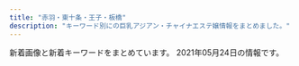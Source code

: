 ```yaml
---
title: "赤羽・東十条・王子・板橋"
description: "キーワード別にの巨乳アジアン・チャイナエステ嬢情報をまとめました。"
---
```


新着画像と新着キーワードをまとめています。
2021年05月24日の情報です。

<DmmAffiliateIns />
<KeywordTable
  shops={
    [
    {
        "img_links": [
            "http://coconat.work/images/m-head01.jpg",
            "http://coconat.work/images/news_t.jpg",
            "http://coconat.work/images/interior_t.jpg",
            "http://coconat.work/staff/rina1.jpg",
            "http://coconat.work/staff/yuko1.jpg",
            "http://coconat.work/images/call.png",
            "http://coconat.work/images/news.jpg",
            "http://coconat.work/staff/yuyu1.jpg",
            "http://coconat.work/images/staff_t.jpg",
            "http://coconat.work/staff/ayaka1.jpg",
            "http://coconat.work/images/m-top004.jpg"
        ],
        "url": "http://coconat.work/",
        "station": "JR\u8d64\u7fbd\u99c5\u6771\u53e3",
        "name": "\u30b3\u30b3\u30ca\u30c3\u30c4",
        "keywords": {
            "C": 5,
            "87": 5,
            "E": 5,
            "86": 10,
            "D": 10,
            "85": 5
        }
    },
    {
        "station": "JR\u8d64\u7fbd\u99c5\u5357\u53e3",
        "name": "Darling \uff5e\u30c0\u30fc\u30ea\u30f3\uff5e",
        "img_links": [
            "http://www.darling.esjp.info/img/nav-006.png",
            "http://www.darling.esjp.info/img/tel.png",
            "http://www.darling.esjp.info/img/stt.jpg",
            "http://www.darling.esjp.info/img/nav-002.png",
            "http://www.darling.esjp.info/img/stb.jpg",
            "http://www.darling.esjp.info/files/003.jpg",
            "http://www.darling.esjp.info/files/007.jpg",
            "http://www.darling.esjp.info/img/nav-001.png",
            "http://www.darling.esjp.info/files/002.jpg",
            "http://www.darling.esjp.info/img/top01.png",
            "http://www.darling.esjp.info/files/001.jpg",
            "http://www.darling.esjp.info/img/nav-005.png",
            "http://www.darling.esjp.info/img/nav-003.png",
            "http://www.darling.esjp.info/img/nav-004.png",
            "http://www.darling.esjp.info/files/008.jpg"
        ],
        "url": "http://www.darling.esjp.info/",
        "keywords": {
            "D": 5,
            "86": 1,
            "87": 4
        }
    },
    {
        "img_links": [
            "https://higashijujo-mensesthe.com/menu/friend.png",
            "https://higashijujo-mensesthe.com/menu/home.png",
            "https://higashijujo-mensesthe.com/2019/08/10/kimi-s1.jpg",
            "https://higashijujo-mensesthe.com/staff/kimi-s1.jpg",
            "https://higashijujo-mensesthe.com/images/main1.jpg",
            "https://higashijujo-mensesthe.com/room/esthe3.jpg",
            "https://higashijujo-mensesthe.com/staff/runa-s1.jpg",
            "https://higashijujo-mensesthe.com/images/camp.jpg",
            "https://higashijujo-mensesthe.com/2019/10/21/rika-s1.jpg",
            "https://higashijujo-mensesthe.com/images/footer-r.png",
            "https://higashijujo-mensesthe.com/staff/lime-s1.jpg",
            "https://higashijujo-mensesthe.com/images/qrcode.png",
            "https://higashijujo-mensesthe.com/images/clear.png",
            "https://higashijujo-mensesthe.com/staff/kimi-s2.jpg",
            "https://higashijujo-mensesthe.com/staff/satomi-s1.jpg",
            "https://higashijujo-mensesthe.com/images/flower.png",
            "https://higashijujo-mensesthe.com/staff/lime-l1.jpg",
            "https://higashijujo-mensesthe.com/staff/kimi-l1.jpg",
            "https://higashijujo-mensesthe.com/menu/info.png",
            "https://higashijujo-mensesthe.com/2020/02/29/lime-s1.jpg",
            "https://higashijujo-mensesthe.com/staff/satomi-l1.jpg",
            "https://higashijujo-mensesthe.com/room/esthe1.jpg",
            "https://higashijujo-mensesthe.com/menu/blog.png",
            "https://higashijujo-mensesthe.com/2019/08/22/runa-s1.jpg",
            "https://higashijujo-mensesthe.com/room/room-l4.jpg",
            "https://higashijujo-mensesthe.com/images/footer-l.png",
            "https://higashijujo-mensesthe.com/button/blog.png",
            "https://higashijujo-mensesthe.com/icon/yelp.png",
            "https://higashijujo-mensesthe.com/icon/line.png",
            "https://higashijujo-mensesthe.com/images/header3.png",
            "https://higashijujo-mensesthe.com/button/staff.png",
            "https://higashijujo-mensesthe.com/button/home.png",
            "https://higashijujo-mensesthe.com/room/room-l1.jpg",
            "https://higashijujo-mensesthe.com/images/main-sp.jpg",
            "https://higashijujo-mensesthe.com/staff/rika-s1.jpg",
            "https://higashijujo-mensesthe.com/room/room-l3.jpg",
            "https://higashijujo-mensesthe.com/icon/twitter.png",
            "https://higashijujo-mensesthe.com/staff/kimi-l2.jpg",
            "https://higashijujo-mensesthe.com/room/esthe2.jpg",
            "https://higashijujo-mensesthe.com/room/room-l2.jpg",
            "https://higashijujo-mensesthe.com/2019/08/23/satomi-s1.jpg",
            "https://higashijujo-mensesthe.com/staff/rika-l1.jpg",
            "https://higashijujo-mensesthe.com/menu/gallery.png",
            "https://higashijujo-mensesthe.com/icon/facebook.png",
            "https://higashijujo-mensesthe.com/staff/runa-l1.jpg"
        ],
        "station": "JR\u6771\u5341\u6761\u99c5\u5317\u53e3",
        "keywords": {},
        "name": "Love Sea",
        "url": "https://higashijujo-mensesthe.com/"
    },
    {
        "url": "http://www.goodtime.iesjp.com/",
        "img_links": [
            "http://www.goodtime.iesjp.com/photo_news/upimg/1591860540114b630a_0.jpg",
            "http://www.goodtime.iesjp.com/images/m-top-right01.jpg",
            "http://www.goodtime.iesjp.com/images/m-top-right02.jpg",
            "http://www.goodtime.iesjp.com/images/m-yejiao.jpg",
            "http://www.goodtime.iesjp.com/images/top-left01.jpg",
            "http://www.goodtime.iesjp.com/files/001.jpg",
            "http://www.goodtime.iesjp.com/photo_news/upimg/2288060497ed9031e6_0.jpg",
            "http://www.goodtime.iesjp.com/images/m-right.jpg",
            "http://www.goodtime.iesjp.com/photo_news/upimg/22286608910ac9b0db_0.jpg",
            "http://www.goodtime.iesjp.com/files/003.jpg",
            "http://www.goodtime.iesjp.com/photo_news/upimg/20911603de0e3ad912_0.jpg",
            "http://www.goodtime.iesjp.com/images/m-top-right04.jpg",
            "http://www.goodtime.iesjp.com/images/m-top02.jpg",
            "http://www.goodtime.iesjp.com/images/m-left.jpg",
            "http://www.goodtime.iesjp.com/photo_news/upimg/43415603819cc9fd0d_1.jpg",
            "http://www.goodtime.iesjp.com/files/004.jpg",
            "http://www.goodtime.iesjp.com/files/007.jpg",
            "http://www.goodtime.iesjp.com/files/006.jpg",
            "http://www.goodtime.iesjp.com/images/m-head.jpg",
            "http://www.goodtime.iesjp.com/images/call.png",
            "http://www.goodtime.iesjp.com/images/m-top03.jpg",
            "http://www.goodtime.iesjp.com/photo_news/upimg/3462960a1ab283cd4a_0.jpg",
            "http://www.goodtime.iesjp.com/images/m-top-right03.jpg",
            "http://www.goodtime.iesjp.com/photo_news/upimg/6226360739cbd5fa6e_0.jpg"
        ],
        "keywords": {
            "85": 2,
            "D": 8,
            "\u30bb\u30af\u30b7\u30fc": 3,
            "87": 8
        },
        "station": "\u8d64\u7fbd\u5ca9\u6df5\u99c52\u756a\u51fa\u53e3",
        "name": "GOOD TIME"
    },
    {
        "url": "https://nippori-massage.com/",
        "keywords": {},
        "station": "\u5c3e\u4e45\u99c5",
        "name": "\u56de\u697d\u82d1",
        "img_links": [
            "https://nippori-massage.com/images/main1.jpg",
            "https://nippori-massage.com/staff/sakura-l1.jpg",
            "https://nippori-massage.com/mens-esthe/2021/04/15/sakura-s1.jpg",
            "https://nippori-massage.com//icon/facebook.png",
            "https://nippori-massage.com/footer/footer-staff.png",
            "https://nippori-massage.com/icon/facebook.png",
            "https://nippori-massage.com/line/line-qr.png",
            "https://nippori-massage.com/icon/line.png",
            "https://nippori-massage.com/images/esthe2.jpg",
            "https://nippori-massage.com/icon/twitter.png",
            "https://nippori-massage.com/images/header3.png",
            "https://nippori-massage.com/footer/footer-line.png",
            "https://nippori-massage.com/icon/yelp.png",
            "https://nippori-massage.com/room/room-l1.jpg",
            "https://nippori-massage.com/images/esthe3.jpg",
            "https://nippori-massage.com/images/qrcode.png",
            "https://nippori-massage.com/line/10min-coupon.png",
            "https://nippori-massage.com/images/esthe1.jpg",
            "https://nippori-massage.com/staff/sakura-s1.jpg",
            "https://nippori-massage.com/room/room-l2.jpg",
            "https://nippori-massage.com/images/obi.jpg",
            "https://nippori-massage.com/room/room-l4.jpg",
            "https://nippori-massage.com/images/main-sp.jpg",
            "https://nippori-massage.com/images/line_friend.png",
            "https://nippori-massage.com/images/esthe4.jpg",
            "https://scdn.line-apps.com/n/line_add_friends/btn/ja.png",
            "https://nippori-massage.com/footer/footer-tel.png",
            "https://nippori-massage.com/images/clear.png",
            "https://nippori-massage.com/room/room-l3.jpg"
        ]
    },
    {
        "img_links": [
            "http://yuri.msa.jp/layer/images/top.jpg",
            "http://yuri.msa.jp/images/top2.jpg",
            "http://yuri.msa.jp/images/info.png",
            "http://yuri.msa.jp/layer/images/top/top_05.jpg",
            "http://yuri.msa.jp/images/ser4.jpg",
            "http://yuri.msa.jp/layer/images/top/top_08.png",
            "http://yuri.msa.jp/images/ser1.jpg",
            "http://yuri.msa.jp/layer/images/top/top_02.jpg",
            "http://yuri.msa.jp/layer/images/top/top_01.jpg",
            "http://yuri.msa.jp/images/1.jpg",
            "http://yuri.msa.jp/layer/images/top/top_04.jpg",
            "http://yuri.msa.jp/images/ser2.jpg",
            "http://yuri.msa.jp/layer/images/top/top_03.jpg",
            "http://yuri.msa.jp/images/wenzi-staff.png",
            "http://yuri.msa.jp/images/s_info.png",
            "http://yuri.msa.jp/images/s_service.png",
            "http://yuri.msa.jp/images/ser3.jpg",
            "http://yuri.msa.jp/images/top1.jpg",
            "http://yuri.msa.jp/images/staff_03.jpg",
            "http://yuri.msa.jp/images/staff_bj4.png",
            "http://yuri.msa.jp/images/staff_bj1.png",
            "http://yuri.msa.jp/images/staff_04.jpg",
            "http://yuri.msa.jp/images/staff_01.jpg",
            "http://yuri.msa.jp/layer/images/top/top_06.jpg",
            "http://yuri.msa.jp/images/staff_02.jpg",
            "http://yuri.msa.jp/images/staff_06.jpg"
        ],
        "url": "http://yuri.msa.jp/",
        "station": "JR\u6771\u5341\u6761\u99c5\u5317\u53e3",
        "keywords": {
            "84": 3,
            "85": 3,
            "83": 3,
            "86": 3
        },
        "name": "\u767e\u5408"
    },
    {
        "url": "http://www.e-baby.work/",
        "img_links": [
            "http://www.e-baby.work/staff/karen1.jpg",
            "http://www.e-baby.work/img/all/icon2.png",
            "http://www.e-baby.work/staff/kumic.jpg",
            "http://www.e-baby.work/staff/kumi1.jpg",
            "http://www.e-baby.work/staff/yuka1.jpg",
            "http://www.e-baby.work/staff/rina1.jpg",
            "http://www.e-baby.work/img/all/loader.png",
            "http://www.e-baby.work/staff/haru1.jpg",
            "http://www.e-baby.work/staff/maya1.jpg"
        ],
        "keywords": {
            "E": 2,
            "86": 2,
            "D": 3,
            "85": 1,
            "84": 1,
            "89": 1,
            "87": 1,
            "C": 1
        },
        "station": "JR\u8d64\u7fbd\u99c5\u6771\u53e3",
        "name": "\u30a2\u30a4\u30ea\u30b9"
    },
    {
        "img_links": [
            "http://esthe-japan.work/flower/upload/202004/1588153474.png"
        ],
        "station": "JR\u8d64\u7fbd\u99c5\u5357\u6539\u672d\u53e3(\u6771)",
        "name": "FLOWER",
        "keywords": {
            "89": 3,
            "98": 1,
            "\u30bb\u30af\u30b7\u30fc": 6,
            "87": 3,
            "88": 3
        },
        "url": "http://esthe-japan.work/flower/"
    },
    {
        "img_links": [
            "http://shanshan-esthe.com/img/st14.jpg",
            "http://shanshan-esthe.com/img/sta14.jpg",
            "http://shanshan-esthe.com/img/no.png",
            "http://shanshan-esthe.com/img/st16.jpg",
            "http://shanshan-esthe.com/img/sta0.jpg"
        ],
        "station": "JR\u6771\u5341\u6761\u99c5\u5317\u53e3",
        "url": "http://shanshan-esthe.com/",
        "keywords": {
            "D": 2,
            "86": 2
        },
        "name": "\u9999\u9999"
    },
    {
        "url": "http://lastpara.net/",
        "keywords": {
            "84": 4,
            "86": 4,
            "90": 2,
            "85": 9
        },
        "name": "Last Paradise \uff5e\u30e9\u30b9\u30c8\u30d1\u30e9\u30c0\u30a4\u30b9\uff5e",
        "station": "JR\u8d64\u7fbd\u99c5\u5357\u53e3",
        "img_links": [
            "http://lastpara.net/image/cast/cast_256_1_s.jpg",
            "http://lastpara.net/image/cast/cast_255_1_l.jpg",
            "http://lastpara.net/image/cast/cast_265_1_s.jpg",
            "http://lastpara.net/image/cast/cast_265_1_l.jpg",
            "http://lastpara.net/image/cast/cast_262_1_l.jpg",
            "http://lastpara.net/image/cast/cast_261_1_l.jpg",
            "http://lastpara.net/image/cast/cast_286_1_s.jpg",
            "http://lastpara.net/image/cast/cast_259_1_l.jpg",
            "http://lastpara.net/image/cast/cast_256_1_l.jpg",
            "http://lastpara.net/image/cast/cast_263_1_s.jpg",
            "http://lastpara.net/image/cast/cast_287_1_l.jpg",
            "http://lastpara.net/image/cast/cast_263_1_l.jpg",
            "http://lastpara.net/image/cast/cast_286_1_l.jpg",
            "http://lastpara.net/img/news-ttl.jpg",
            "http://lastpara.net/image/cast/cast_287_1_s.jpg",
            "http://lastpara.net/img/recuit.png",
            "http://lastpara.net/image/cast/cast_259_1_s.jpg",
            "http://lastpara.net/img/event/camp_top_02.jpg"
        ]
    },
    {
        "url": "http://www.kaen.relaxmens.com/",
        "img_links": [
            "http://www.kaen.relaxmens.com/images/acc4.jpg",
            "http://www.kaen.relaxmens.com/files/007.jpg",
            "http://www.kaen.relaxmens.com/images/tit_new.png",
            "http://www.kaen.relaxmens.com/files/006.jpg",
            "http://www.kaen.relaxmens.com/images/sp_top.jpg",
            "http://www.kaen.relaxmens.com/images/acc5.jpg",
            "http://www.kaen.relaxmens.com/images/maining.jpg",
            "http://www.kaen.relaxmens.com/images/sp_tit_new.png",
            "http://www.kaen.relaxmens.com/files/005.jpg",
            "http://www.kaen.relaxmens.com/images/sp_tit_therapist.png",
            "http://www.kaen.relaxmens.com/files/002.jpg",
            "http://www.kaen.relaxmens.com/files/008.jpg",
            "http://www.kaen.relaxmens.com/images/top.jpg",
            "http://www.kaen.relaxmens.com/images/acc3.jpg",
            "http://www.kaen.relaxmens.com/files/001.jpg",
            "http://www.kaen.relaxmens.com/images/img_tel.png",
            "http://www.kaen.relaxmens.com/images/acc2.jpg",
            "http://www.kaen.relaxmens.com/images/acc1.jpg",
            "http://www.kaen.relaxmens.com/files/009.jpg",
            "http://www.kaen.relaxmens.com/images/tit_therapist.png",
            "http://www.kaen.relaxmens.com/images/kanban.jpg"
        ],
        "name": "\u83ef\u8276",
        "station": "JR\u8d64\u7fbd\u99c5\u6771\u53e3",
        "keywords": {
            "85": 30,
            "87": 6,
            "E": 6,
            "D": 6,
            "86": 6,
            "C": 30
        }
    },
    {
        "img_links": [
            "https://wagaya.xyz.mn/photos/sites/56/2021/04/2021041205512892.jpg",
            "https://wagaya.xyz.mn/images/mobile.jpg",
            "https://wagaya.xyz.mn/photos/sites/56/2021/04/202104050602539.jpg",
            "https://wagaya.xyz.mn/images/nbj1.png",
            "https://wagaya.xyz.mn/images/s_staff.png",
            "https://wagaya.xyz.mn/images/s_news.png",
            "https://wagaya.xyz.mn/photos/sites/56/2021/04/2021040506054956.jpg",
            "https://wagaya.xyz.mn/images/top.jpg",
            "https://wagaya.xyz.mn/photos/sites/56/2021/04/2021041205512961.jpg"
        ],
        "url": "https://wagaya.xyz.mn/",
        "keywords": {
            "C": 11,
            "85": 10,
            "86": 5,
            "83": 5,
            "D": 20
        },
        "station": "JR\u738b\u5b50\u99c5\u4e2d\u592e\u53e3",
        "name": "\u6211\u304c\u5bb6"
    },
    {
        "station": "JR\u738b\u5b50\u99c5\u5317\u53e3",
        "url": "http://oji.pink/",
        "img_links": [
            "http://oji.pink/images/g7.jpg",
            "http://oji.pink/images/g1.jpg",
            "http://oji.pink/images/yuki.jpg",
            "http://oji.pink/images/mobile.jpg",
            "http://oji.pink/images/r4.jpg",
            "http://oji.pink/images/r1.jpg",
            "http://oji.pink/images/g5.jpg",
            "http://oji.pink/images/new1.jpg",
            "http://oji.pink/images/top.jpg",
            "http://oji.pink/images/g0.jpg",
            "http://oji.pink/images/3.png",
            "http://oji.pink/images/zi_staff.png",
            "http://oji.pink/images/aki.jpg",
            "http://oji.pink/images/g2.jpg",
            "http://oji.pink/images/1.png",
            "http://oji.pink/images/r3.jpg",
            "http://oji.pink/images/zi_link.png",
            "http://oji.pink/images/r2.jpg"
        ],
        "name": "\u7f8e\u5065",
        "keywords": {
            "C": 15
        }
    },
    {
        "name": "\u30c0\u30fc\u30ea\u30f3",
        "station": "JR\u8d64\u7fbd\u99c5\u6771\u53e3",
        "img_links": [
            "http://angel-aroma.net/img/qr.jpg",
            "http://angel-aroma.net/img/sta1.jpg",
            "http://angel-aroma.net/img/sta5.jpg",
            "http://angel-aroma.net/img/sta3.jpg",
            "http://angel-aroma.net/img/stafft.jpg",
            "http://angel-aroma.net/img/m20.jpg",
            "http://angel-aroma.net/img/m3.jpg",
            "http://angel-aroma.net/img/m5.jpg",
            "http://angel-aroma.net/img/sta6.jpg",
            "http://angel-aroma.net/img/sta2.jpg",
            "http://angel-aroma.net/img/m1.jpg",
            "http://angel-aroma.net/img/m10.jpg",
            "http://angel-aroma.net/img/top.jpg",
            "http://angel-aroma.net/img/m4.jpg",
            "http://angel-aroma.net/img/m6.jpg",
            "http://angel-aroma.net/img/no.png",
            "http://angel-aroma.net/img/m2.jpg",
            "http://angel-aroma.net/img/m30.jpg"
        ],
        "keywords": {
            "84": 2,
            "82": 2,
            "87": 2,
            "86": 4
        },
        "url": "http://angel-aroma.net/"
    },
    {
        "img_links": [
            "http://figret.xyz/uploads/200520/1-200520094144146.jpg",
            "http://figret.xyz/static/picture/bar-infomation.png",
            "http://figret.xyz/static/picture/info_text.jpg",
            "http://figret.xyz/static/picture/info2.jpg",
            "http://figret.xyz/static/picture/bar-news.png",
            "http://figret.xyz/static/picture/info1.jpg",
            "http://figret.xyz/uploads/210501/1-2105011FK05b.jpg",
            "http://figret.xyz/static/picture/bar-inte.png",
            "http://figret.xyz/static/picture/girls-bar.png",
            "http://figret.xyz/uploads/200520/1-200520100430557.jpg",
            "http://figret.xyz/uploads/210515/1-2105151454123F.jpg",
            "http://figret.xyz/uploads/200520/1-200520100455411.jpg",
            "http://figret.xyz/uploads/210517/1-21051G0253T50.jpg",
            "http://figret.xyz/static/picture/bar-girls.png"
        ],
        "keywords": {
            "C": 1,
            "87": 1,
            "85": 2,
            "D": 5
        },
        "station": "JR\u5341\u6761\u99c5\u5357\u53e3",
        "name": "\u7e01\u697d",
        "url": "http://figret.xyz/"
    },
    {
        "url": "http://kissyourelax.xyz/",
        "keywords": {},
        "name": "Kiss you",
        "station": "JR\u8d64\u7fbd\u99c5",
        "img_links": [
            "http://kissyourelax.xyz/uploads/190625/1-1Z625203Q3N2.jpg",
            "http://kissyourelax.xyz/uploads/200812/1-200Q2125423452.jpg",
            "http://kissyourelax.xyz/uploads/190514/1-1Z5140R044351.jpg",
            "http://kissyourelax.xyz/img/s0.png",
            "http://kissyourelax.xyz/uploads/200812/1-200Q212540D24.jpg",
            "http://kissyourelax.xyz/uploads/190802/1-1ZP20P930U4.jpg",
            "http://kissyourelax.xyz/uploads/200929/1-200929125H1111.jpg",
            "http://kissyourelax.xyz/uploads/190712/1-1ZG2111F3448.jpg",
            "http://kissyourelax.xyz/uploads/190712/1-1ZG2111A3147.jpg",
            "http://kissyourelax.xyz/uploads/200929/1-200929125F62K.jpg",
            "http://kissyourelax.xyz/uploads/190802/1-1ZP20P91YN.jpg",
            "http://kissyourelax.xyz/uploads/190426/1-1Z4261G229208.jpg",
            "http://kissyourelax.xyz/uploads/190625/1-1Z625204313L6.jpg",
            "http://kissyourelax.xyz/uploads/190514/1-1Z5140R02A31.jpg",
            "http://kissyourelax.xyz/uploads/191213/1-1912131550052E.jpg",
            "http://kissyourelax.xyz/uploads/190426/1-1Z4261G221600.jpg",
            "http://kissyourelax.xyz/uploads/190422/1-1Z422143352a6.jpg",
            "http://kissyourelax.xyz/uploads/190422/1-1Z422144244F3.jpg",
            "http://kissyourelax.xyz/uploads/190422/1-1Z42214343N22.jpg",
            "http://kissyourelax.xyz/uploads/191213/1-19121315493M58.jpg",
            "http://kissyourelax.xyz/uploads/190920/1-1Z9200Z645220.jpg",
            "http://kissyourelax.xyz/img/botton.jpg",
            "http://kissyourelax.xyz/uploads/191129/1-191129154603T5.jpg",
            "http://kissyourelax.xyz/uploads/190426/1-1Z4261G1591I.jpg"
        ]
    },
    {
        "url": "http://www.roserelaxation.info/",
        "keywords": {},
        "name": "Only one \uff5e\u30aa\u30f3\u30ea\u30fc\u30ef\u30f3\uff5e",
        "station": "JR\u8d64\u7fbd\u99c5\u5357\u53e3",
        "img_links": [
            "http://www.roserelaxation.info/upload/201712/1512155748.jpg",
            "http://www.roserelaxation.info/upload/201708/thumb_dis/1502280972.jpg",
            "http://www.roserelaxation.info/upload/201807/1531195952.jpg",
            "http://www.roserelaxation.info/upload/202007/thumb/1594636684.jpg",
            "http://www.roserelaxation.info/upload/images/20170525_102731.jpg",
            "http://www.roserelaxation.info/upload/201807/thumb/1531195952.jpg",
            "http://www.roserelaxation.info/upload/202007/1594636355.jpg",
            "http://www.roserelaxation.info/upload/images/20170706_091357.jpg",
            "http://www.roserelaxation.info/upload/202008/1598846272.jpg",
            "http://www.roserelaxation.info/upload/201712/thumb/1512155748.jpg",
            "http://www.roserelaxation.info/upload/201807/1531195547.jpg",
            "http://www.roserelaxation.info/upload/201707/1499300573.jpg",
            "http://www.roserelaxation.info/upload/images/20171206_132919.jpg",
            "http://www.roserelaxation.info/upload/201808/thumb_dis/1535596152.jpg",
            "http://www.roserelaxation.info/upload/201807/1531197286.jpg",
            "http://www.roserelaxation.info/upload/images/20171206_132851.jpg",
            "http://www.roserelaxation.info/upload/201807/thumb/1531195547.jpg",
            "http://www.roserelaxation.info/upload/201801/thumb_dis/1517150493.jpg",
            "http://www.roserelaxation.info/upload/201801/1517150493.jpg",
            "http://www.roserelaxation.info/upload/201807/thumb_dis/1531197286.jpg",
            "http://www.roserelaxation.info/upload/images/20171214_032900.jpg",
            "http://www.roserelaxation.info/upload/201807/thumb_dis/1531195547.jpg",
            "http://www.roserelaxation.info/upload/201801/thumb/1517150493.jpg",
            "http://www.roserelaxation.info/upload/images/20170613_104732.jpg",
            "http://www.roserelaxation.info/upload/202007/thumb_dis/1594636355.jpg",
            "http://www.roserelaxation.info/upload/202007/1594636684.jpg",
            "http://www.roserelaxation.info/upload/201712/thumb_dis/1512155748.jpg",
            "http://www.roserelaxation.info/upload/201708/1502280972.jpg",
            "http://www.roserelaxation.info/upload/202007/thumb_dis/1594636246.jpg",
            "http://www.roserelaxation.info/upload/202007/thumb_dis/1594636322.jpg",
            "http://www.roserelaxation.info/upload/images/20171206_132823.jpg",
            "http://www.roserelaxation.info/upload/202007/thumb/1594636246.jpg",
            "http://www.roserelaxation.info/upload/images/20171206_133002.jpg",
            "http://www.roserelaxation.info/upload/202007/1594636246.jpg",
            "http://www.roserelaxation.info/upload/201807/thumb_dis/1531195952.jpg",
            "http://www.roserelaxation.info/upload/202007/thumb_dis/1594636684.jpg",
            "http://www.roserelaxation.info/upload/202007/thumb/1594636355.jpg"
        ]
    },
    {
        "url": "http://www.cocosia.work/",
        "name": "Cocosia \uff5e\u30b3\u30b3\u30b7\u30a2\uff5e",
        "img_links": [
            "http://www.cocosia.work/staff/mika1.jpg",
            "http://www.cocosia.work/img/int1_sp.jpg",
            "http://www.cocosia.work/img/concept.jpg",
            "http://www.cocosia.work/staff/rea1.jpg",
            "http://www.cocosia.work/staff/hina.jpg",
            "http://www.cocosia.work/staff/rea.jpg",
            "http://www.cocosia.work/staff/riya1.jpg",
            "http://www.cocosia.work/staff/yuyu1.jpg",
            "http://www.cocosia.work/img/int1.jpg",
            "http://www.cocosia.work/img/bn_howto.jpg",
            "http://www.cocosia.work/staff/mao1.jpg",
            "http://www.cocosia.work/img/header_info.png",
            "http://www.cocosia.work/staff/mao.jpg",
            "http://www.cocosia.work/img/concept_sp.jpg",
            "http://www.cocosia.work/img/bn_howto_sp.jpg",
            "http://www.cocosia.work/staff/riya.jpg",
            "http://www.cocosia.work/staff/yuyu.jpg",
            "http://www.cocosia.work/img/i_tel.png",
            "http://www.cocosia.work/staff/mika.jpg",
            "http://www.cocosia.work/img/bn_contact.jpg",
            "http://www.cocosia.work/img/bn_contact_sp.jpg",
            "http://www.cocosia.work/img/int3.jpg",
            "http://www.cocosia.work/img/int3_sp.jpg",
            "http://www.cocosia.work/staff/hina1.jpg",
            "http://www.cocosia.work/img/int2.jpg",
            "http://www.cocosia.work/img/int2_sp.jpg"
        ],
        "keywords": {
            "86": 8,
            "87": 6,
            "D": 10,
            "C": 15,
            "85": 2,
            "E": 6
        },
        "station": "JR\u8d64\u7fbd\u99c5\u897f\u53e3"
    },
    {
        "keywords": {},
        "img_links": [
            "http://www.l-yuri.work/staff/aki.jpg",
            "http://www.l-yuri.work/img/rina1.jpg",
            "http://www.l-yuri.work/staff/rina.jpg",
            "http://www.l-yuri.work/images/int2.png",
            "http://www.l-yuri.work/images/s1.png",
            "http://www.l-yuri.work/images/interior_t.jpg",
            "http://www.l-yuri.work/staff/miki.jpg",
            "http://www.l-yuri.work/staff/emi.jpg",
            "http://www.l-yuri.work/img/emi1.jpg",
            "http://www.l-yuri.work/images/sys.png",
            "http://www.l-yuri.work/images/tel.jpg",
            "http://www.l-yuri.work/img/aki1.jpg",
            "http://www.l-yuri.work/images/3.png",
            "http://www.l-yuri.work/img/kaori1.jpg",
            "http://www.l-yuri.work/images/news.png",
            "http://www.l-yuri.work/images/head.jpg",
            "http://www.l-yuri.work/images/2.png",
            "http://www.l-yuri.work/images/h_line.jpg",
            "http://www.l-yuri.work/img/miki1.jpg",
            "http://www.l-yuri.work/staff/kaori.jpg",
            "http://www.l-yuri.work/images/staff_t.jpg",
            "http://www.l-yuri.work/images/5.png",
            "http://www.l-yuri.work/images/tg.jpg",
            "http://www.l-yuri.work/images/1.png",
            "http://www.l-yuri.work/images/int1.png",
            "http://www.l-yuri.work/images/4.png",
            "http://www.l-yuri.work/images/mobile.jpg"
        ],
        "station": "\u84ee\u6839\u99c5\u6771\u53e3",
        "url": "http://www.l-yuri.work/",
        "name": "\u767e\u5408"
    },
    {
        "name": "\u53f0\u6e7e\u30a2\u30ed\u30de",
        "station": "JR\u8d64\u7fbd\u99c5\u5357\u53e3",
        "img_links": [
            "http://esthe-taiwanaroma.com/img/sayaka.jpg",
            "http://esthe-taiwanaroma.com/img/erika01.jpg",
            "http://esthe-taiwanaroma.com/img/corona-5.jpg",
            "http://esthe-taiwanaroma.com/img/head_img.png",
            "http://esthe-taiwanaroma.com/img/corona-2.jpg",
            "http://esthe-taiwanaroma.com/img/3kenon.png",
            "http://esthe-taiwanaroma.com/img/4ugai.png",
            "http://esthe-taiwanaroma.com/img/mami03.png",
            "http://esthe-taiwanaroma.com/img/mika2.jpg",
            "http://esthe-taiwanaroma.com/img/2biore.png",
            "http://esthe-taiwanaroma.com/img/iphone.png",
            "http://esthe-taiwanaroma.com/img/mask03.jpg",
            "http://esthe-taiwanaroma.com/img/mask05.jpg",
            "http://esthe-taiwanaroma.com/img/corona-4.jpg",
            "http://esthe-taiwanaroma.com/img/corona-3.jpg",
            "http://esthe-taiwanaroma.com/img/photo_01.jpg",
            "http://esthe-taiwanaroma.com/img/aoi.jpg",
            "http://esthe-taiwanaroma.com/img/1purazuma.png",
            "http://esthe-taiwanaroma.com/img/ami.jpg",
            "http://esthe-taiwanaroma.com/img/yuki.jpg",
            "http://esthe-taiwanaroma.com/img/emi001.jpg",
            "http://esthe-taiwanaroma.com/img/miyu.jpg",
            "http://esthe-taiwanaroma.com/img/kasumi.jpg",
            "http://esthe-taiwanaroma.com/img/mask02.jpg",
            "http://esthe-taiwanaroma.com/img/mask04.jpg",
            "http://esthe-taiwanaroma.com/img/hina.jpg",
            "http://esthe-taiwanaroma.com/img/pagetop.png",
            "http://esthe-taiwanaroma.com/img/tel_img.png",
            "http://esthe-taiwanaroma.com/img/sara2.jpg",
            "http://esthe-taiwanaroma.com/img/topbg02.jpg",
            "http://esthe-taiwanaroma.com/img/mizuho03.jpg",
            "http://esthe-taiwanaroma.com/img/sara002.jpg",
            "http://esthe-taiwanaroma.com/img/anna.png",
            "http://esthe-taiwanaroma.com/img/mask01.jpg",
            "http://esthe-taiwanaroma.com/img/mami.jpg",
            "http://esthe-taiwanaroma.com/img/coming.jpg"
        ],
        "keywords": {},
        "url": "http://esthe-taiwanaroma.com/"
    }
]
}
/>
<DmmAffiliateScript />
